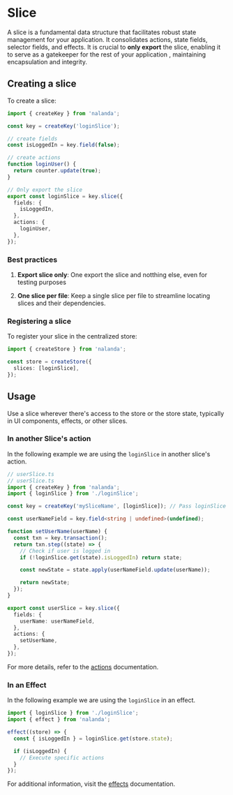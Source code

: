# Slice

A slice is a fundamental data structure that facilitates robust state management for your application.
It consolidates actions, state fields, selector fields, and effects.
It is crucial to **only export** the slice, enabling it to serve as a gatekeeper for the rest of your application
, maintaining encapsulation and integrity.

## Creating a slice

To create a slice:

```ts
import { createKey } from 'nalanda';

const key = createKey('loginSlice');

// create fields
const isLoggedIn = key.field(false);

// create actions
function loginUser() {
  return counter.update(true);
}

// Only export the slice
export const loginSlice = key.slice({
  fields: {
    isLoggedIn,
  },
  actions: {
    loginUser,
  },
});
```

### Best practices

1. **Export slice only**: One export the slice and notthing else, even for testing purposes

2. **One slice per file**: Keep a single slice per file to streamline locating slices and their dependencies.

### Registering a slice

To register your slice in the centralized store:

```ts
import { createStore } from 'nalanda';

const store = createStore({
  slices: [loginSlice],
});
```

## Usage

Use a slice wherever there's access to the store or the store state, typically in UI components, effects, or other slices.

### In another Slice's action

In the following example we are using the `loginSlice` in another slice's action.

```ts
// userSlice.ts
// userSlice.ts
import { createKey } from 'nalanda';
import { loginSlice } from './loginSlice';

const key = createKey('mySliceName', [loginSlice]); // Pass loginSlice as a dependency

const userNameField = key.field<string | undefined>(undefined);

function setUserName(userName) {
  const txn = key.transaction();
  return txn.step((state) => {
    // Check if user is logged in
    if (!loginSlice.get(state).isLoggedIn) return state;

    const newState = state.apply(userNameField.update(userName));

    return newState;
  });
}

export const userSlice = key.slice({
  fields: {
    userName: userNameField,
  },
  actions: {
    setUserName,
  },
});
```

For more details, refer to the [actions](./actions) documentation.

### In an Effect

In the following example we are using the `loginSlice` in an effect.

```ts
import { loginSlice } from './loginSlice';
import { effect } from 'nalanda';

effect((store) => {
  const { isLoggedIn } = loginSlice.get(store.state);

  if (isLoggedIn) {
    // Execute specific actions
  }
});
```

For additional information, visit the [effects](./effects) documentation.
